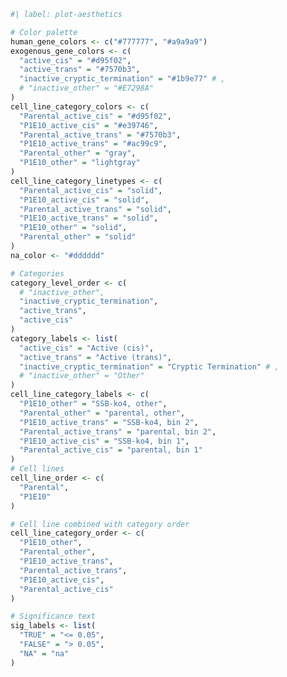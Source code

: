 ```r
#| label: plot-aesthetics

# Color palette
human_gene_colors <- c("#777777", "#a9a9a9")
exogenous_gene_colors <- c(
  "active_cis" = "#d95f02",
  "active_trans" = "#7570b3",
  "inactive_cryptic_termination" = "#1b9e77" # ,
  # "inactive_other" = "#E7298A"
)
cell_line_category_colors <- c(
  "Parental_active_cis" = "#d95f02",
  "P1E10_active_cis" = "#e39746",
  "Parental_active_trans" = "#7570b3",
  "P1E10_active_trans" = "#ac99c9",
  "Parental_other" = "gray",
  "P1E10_other" = "lightgray"
)
cell_line_category_linetypes <- c(
  "Parental_active_cis" = "solid",
  "P1E10_active_cis" = "solid",
  "Parental_active_trans" = "solid",
  "P1E10_active_trans" = "solid",
  "P1E10_other" = "solid",
  "Parental_other" = "solid"
)
na_color <- "#dddddd"

# Categories
category_level_order <- c(
  # "inactive_other",
  "inactive_cryptic_termination",
  "active_trans",
  "active_cis"
)
category_labels <- list(
  "active_cis" = "Active (cis)",
  "active_trans" = "Active (trans)",
  "inactive_cryptic_termination" = "Cryptic Termination" # ,
  # "inactive_other" = "Other"
)
cell_line_category_labels <- c(
  "P1E10_other" = "SSB-ko4, other",
  "Parental_other" = "parental, other",
  "P1E10_active_trans" = "SSB-ko4, bin 2",
  "Parental_active_trans" = "parental, bin 2",
  "P1E10_active_cis" = "SSB-ko4, bin 1",
  "Parental_active_cis" = "parental, bin 1"
)
# Cell lines
cell_line_order <- c(
  "Parental",
  "P1E10"
)

# Cell line combined with category order
cell_line_category_order <- c(
  "P1E10_other",
  "Parental_other",
  "P1E10_active_trans",
  "Parental_active_trans",
  "P1E10_active_cis",
  "Parental_active_cis"
)

# Significance text
sig_labels <- list(
  "TRUE" = "<= 0.05",
  "FALSE" = "> 0.05",
  "NA" = "na"
)
```
